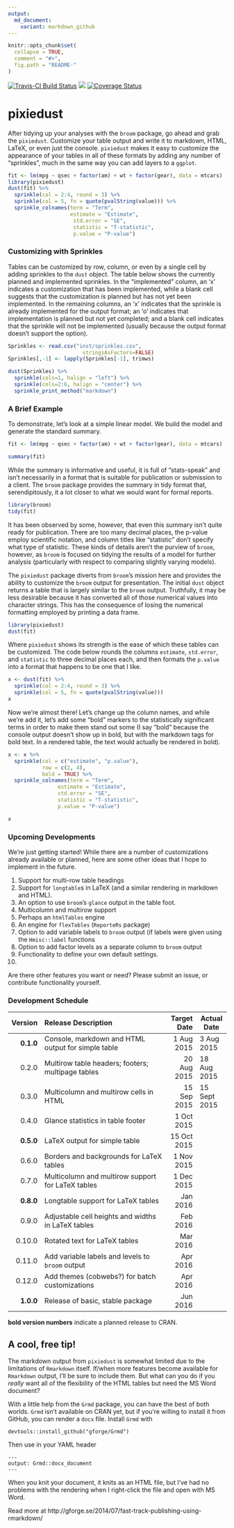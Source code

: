 ```yaml
---
output:
  md_document:
    variant: markdown_github
---
```


<!-- README.md is generated from README.Rmd. Please edit that file -->

```r
knitr::opts_chunk$set(
  collapse = TRUE,
  comment = "#>",
  fig.path = "README-"
)
```

[![Travis-CI Build Status](https://travis-ci.org/nutterb/pixiedust.svg?branch=master)](https://travis-ci.org/nutterb/pixiedust)
![](http://cranlogs.r-pkg.org/badges/grand-total/pixiedust)
[![Coverage Status](https://coveralls.io/repos/nutterb/pixiedust/badge.svg?branch=multirow-headers&service=github)](https://coveralls.io/github/nutterb/pixiedust?branch=multirow-headers)

# pixiedust
After tidying up your analyses with the `broom` package, go ahead and grab the `pixiedust`.  Customize your table output and write it to markdown, HTML, LaTeX, or even just the console.  `pixiedust` makes it easy to customize the appearance of your tables in all of these formats by adding any number of "sprinkles", much in the same way you can add layers to a `ggplot`.

```r
fit <- lm(mpg ~ qsec + factor(am) + wt + factor(gear), data = mtcars)
library(pixiedust)
dust(fit) %>% 
  sprinkle(col = 2:4, round = 3) %>% 
  sprinkle(col = 5, fn = quote(pvalString(value))) %>% 
  sprinkle_colnames(term = "Term", 
                    estimate = "Estimate", 
                     std.error = "SE",
                     statistic = "T-statistic", 
                     p.value = "P-value")
```

### Customizing with Sprinkles

Tables can be customized by row, column, or even by a single cell by adding sprinkles to the `dust` object.  The table below shows the currently planned and implemented sprinkles.  In the "implemented" column, an 'x' indicates a customization that has been implemented, while a blank cell suggests that the customization is planned but has not yet been implemented.  In the remaining columns, an 'x' indicates that the sprinkle is already implemented for the output format; an 'o' indicates that implementation is planned but not yet completed; and a blank cell indicates that the sprinkle will not be implemented (usually because the output format doesn't support the option).

```r
Sprinkles <- read.csv("inst/sprinkles.csv",
                        stringsAsFactors=FALSE)
Sprinkles[,-1] <- lapply(Sprinkles[-1], trimws)

dust(Sprinkles) %>%
  sprinkle(cols=1, halign = "left") %>%
  sprinkle(cols=2:6, halign = "center") %>%
  sprinkle_print_method("markdown")
```

### A Brief Example

To demonstrate, let's look at a simple linear model.  We build the model and generate the standard summary.  

```r
fit <- lm(mpg ~ qsec + factor(am) + wt + factor(gear), data = mtcars)

summary(fit)
```

While the summary is informative and useful, it is full of "stats-speak" and isn't necessarily in a format that is suitable for publication or submission to a client.  The `broom` package provides the summary in tidy format that, serendipitously, it a lot closer to what we would want for formal reports.

```r
library(broom)
tidy(fit)
```

It has been observed by some, however, that even this summary isn't quite ready for publication.  There are too many decimal places, the p-value employ scientific notation, and column titles like "statistic" don't specify what type of statistic.  These kinds of details aren't the purview of `broom`, however, as `broom` is focused on tidying the results of a model for further analysis (particularly with respect to comparing slightly varying models).

The `pixiedust` package diverts from `broom`'s mission here and provides the ability to customize the `broom` output for presentation.  The initial `dust` object returns a table that is largely similar to the `broom` output.  Truthfully, it may be less desirable because it has converted all of those numerical values into character strings.  This has the consequence of losing the numerical formatting employed by printing a data frame.

```r
library(pixiedust)
dust(fit)
```

Where `pixiedust` shows its strength is the ease of which these tables can be customized.  The code below rounds the columns `estimate`, `std.error`, and `statistic` to three decimal places each, and then formats the `p.value` into a format that happens to be one that I like.

```r
x <- dust(fit) %>% 
  sprinkle(col = 2:4, round = 3) %>% 
  sprinkle(col = 5, fn = quote(pvalString(value)))
x
```

Now we're almost there!  Let's change up the column names, and while we're add it, let's add some "bold" markers to the statistically significant terms in order to make them stand out some (I say "bold" because the console output doesn't show up in bold, but with the markdown tags for bold text.  In a rendered table, the text would actually be rendered in bold).

```r
x <- x %>% 
  sprinkle(col = c("estimate", "p.value"), 
           row = c(2, 4), 
           bold = TRUE) %>% 
  sprinkle_colnames(term = "Term", 
                estimate = "Estimate", 
                std.error = "SE",
                statistic = "T-statistic", 
                p.value = "P-value")

x
```

### Upcoming Developments

We're just getting started!  While there are a number of customizations already available or planned, here are some other ideas that I hope to implement in the future.

1. Support for multi-row table headings
2. Support for `longtable`s in LaTeX (and a similar rendering in markdown and HTML).  
3. An option to use `broom`'s `glance` output in the table foot.
4. Multicolumn and multirow support
5. Perhaps an `htmlTables` engine
6. An engine for `flexTables` (`ReporteRs` package)
7. Option to add variable labels to `broom` output (if labels were given using the `Hmisc::label` functions
8. Option to add factor levels as a separate column to `broom` output
9. Functionality to define your own default settings.
10. 

Are there other features you want or need?  Please submit an issue, or contribute functionality yourself.  

### Development Schedule
| Version | Release Description                                | Target Date | Actual Date |
|--------:|:---------------------------------------------------|------------:|-------------|
|**0.1.0**| Console, markdown and HTML output for simple table | 1 Aug 2015  | 3 Aug 2015  |
| 0.2.0   | Multirow table headers; footers; multipage tables  | 20 Aug 2015 | 18 Aug 2015 |
| 0.3.0   | Multicolumn and multirow cells in HTML             | 15 Sep 2015 | 15 Sept 2015 |
| 0.4.0   | Glance statistics in table footer                  | 1 Oct 2015  | |
|**0.5.0**| LaTeX output for simple table                      | 15 Oct 2015 | |
| 0.6.0   | Borders and backgrounds for LaTeX tables           | 1 Nov 2015  | |
| 0.7.0   | Multicolumn and multirow support for LaTeX tables  | 1 Dec 2015  | |
|**0.8.0**| Longtable support for LaTeX tables                 |   Jan 2016  | |
| 0.9.0   | Adjustable cell heights and widths in LaTeX tables |   Feb 2016  | |
| 0.10.0  | Rotated text for LaTeX tables                      |   Mar 2016  | |
| 0.11.0  | Add variable labels and levels to `broom` output   |   Apr 2016  | |
| 0.12.0  | Add themes (cobwebs?) for batch customizations     |   Apr 2016  | |
|**1.0.0**| Release of basic, stable package                   |   Jun 2016  | |

**bold version numbers** indicate a planned release to CRAN.

## A cool, free tip!

The markdown output from `pixiedust` is somewhat limited due to the limitations of `Rmarkdown` itself.  If/when more features become available for `Rmarkdown` output, I'll be sure to include them.  But what can you do if you _really_ want all of the flexibility of the HTML tables but need the MS Word document?

With a little help from the `Grmd` package, you can have the best of both worlds.  `Grmd` isn't available on CRAN yet, but if you're willing to install it from GitHub, you can render a `docx` file.  Install `Grmd` with 

`devtools::install_github("gforge/Grmd")`

Then use in your YAML header

```
---
output: Grmd::docx_document
---
```

When you knit your document, it knits as an HTML file, but I've had no problems with the rendering when I right-click the file and open with MS Word.

Read more at http://gforge.se/2014/07/fast-track-publishing-using-rmarkdown/
